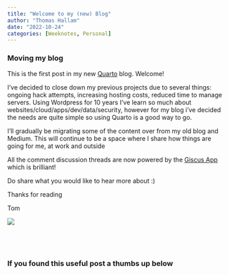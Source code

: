 ```yaml
---
title: "Welcome to my (new) Blog"
author: "Thomas Hallam"
date: "2022-10-24"
categories: [Weeknotes, Personal]
---
```


<h3>Moving my blog</h3>
This is the first post in my new <a href="https://quarto.org/" target="_blank">Quarto</a> blog. Welcome!

I've decided to close down my previous projects due to several things: ongoing hack attempts, increasing hosting costs, reduced time to manage servers. Using Wordpress for 10 years I've learn so much about websites/cloud/apps/dev/data/security, however for my blog i've decided the needs are quite simple so using Quarto is a good way to go.

I'll gradually be migrating some of the content over from my old blog and Medium. This will continue to be a space where I share how things are going for me, at work and outside

All the comment discussion threads are now powered by the [Giscus App](https://giscus.app/){.external target="_blank"} which is brilliant!

Do share what you would like to hear more about :) 

Thanks for reading

Tom


![](thumbnail.jpg)





<br>
---

### If you found this useful post a thumbs up below

<script src="https://giscus.app/client.js"
        data-repo="thomashallam/thomashallam.github.io"
        data-repo-id="R_kgDOIW_M2g"
        data-category="General"
        data-category-id="DIC_kwDOIW_M2s4CSpZr"
        data-mapping="url"
        data-strict="0"
        data-reactions-enabled="1"
        data-emit-metadata="0"
        data-input-position="top"
        data-theme="dark_protanopia"
        data-lang="en"
        data-loading="lazy"
        crossorigin="anonymous"
        async>
</script>